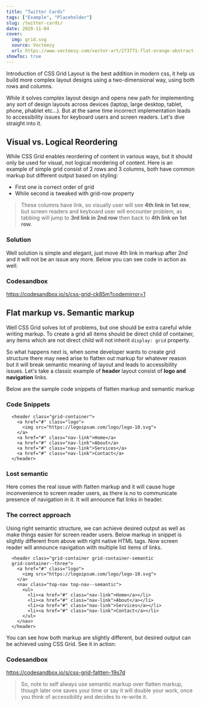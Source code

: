 ```yaml
---
title: "Twitter Cards"
tags: ["Example", "Placeholder"]
slug: /twitter-cards/
date: 2020-11-04
cover:
  img: grid.svg
  source: Vecteezy
  url: https://www.vecteezy.com/vector-art/273771-flat-orange-abstract-vector-background
showToc: true
---
```


Introduction of CSS Grid Layout is the best addition in modern css, it help us build more complex layout designs using a two-dimensional way, using both rows and columns.

While it solves complex layout design and opens new path for implementing any sort of design layouts across devices (laptop, large desktop, tablet, phone, phablet etc...). But at the same time incorrect implementation leads to accessibility issues for keyboard users and screen readers. Let's dive straight into it.

## Visual vs. Logical Reordering

While CSS Grid enables reordering of content in various ways, but it should only be used for visual, not logical reordering of content. Here is an example of simple grid consist of 2 rows and 3 columns, both have common markup but different output based on styling:

* First one is correct order of grid
* While second is tweaked with grid-row property

> These columns have link, so visually user will see **4th link in 1st row**, but screen readers and keyboard user will encounter problem, as tabbing will jump to **3rd link in 2nd row** then back to **4th link on 1st row**.

### Solution

Well solution is simple and elegant, just move 4th link in markup after 2nd and it will not be an issue any more. Below you can see code in action as well:

### Codesandbox

https://codesandbox.io/s/css-grid-ck85m?codemirror=1

## Flat markup vs. Semantic markup

Well CSS Grid solves lot of problems, but one should be extra careful while writing markup. To create a grid all items should be direct child of container, any items which are not direct child will not inherit `display: grid` property.

So what happens next is, when some developer wants to create grid structure there may need arise to flatten out markup for whatever reason but it will break semantic meaning of layout and leads to accessibility issues. Let's take a classic example of **header** layout consist of **logo and navigation** links.

Below are the sample code snippets of flatten markup and semantic markup

### Code Snippets

``` HTML:title=Flatten-Markup
  <header class="grid-container">
    <a href="#" class="logo">
      <img src="https://logoipsum.com/logo/logo-10.svg">
    </a>
    <a href="#" class="nav-link">Home</a>
    <a href="#" class="nav-link">About</a>
    <a href="#" class="nav-link">Services</a>
    <a href="#" class="nav-link">Contact</a>
  </header>
```

### Lost semantic

Here comes the real issue with flatten markup and it will cause huge inconvenience to screen reader users, as there is no to communicate presence of navigation in it. It will announce flat links in header.

### The correct approach

Using right semantic structure, we can achieve desired output as well as make things easier for screen reader users. Below markup in snippet is slightly different from above with right native HTML tags. Now screen reader will announce navigation with multiple list items of links.


``` HTML:title=Semantic-Markup
  <header class="grid-container grid-container-semantic
  grid-container--three">
    <a href="#" class="logo">
      <img src="https://logoipsum.com/logo/logo-10.svg">
    </a>
    <nav class="top-nav top-nav--semantic">
      <ul>
        <li><a href="#" class="nav-link">Home</a></li>
        <li><a href="#" class="nav-link">About</a></li>
        <li><a href="#" class="nav-link">Services</a></li>
        <li><a href="#" class="nav-link">Contact</a></li>
      </ul>
    </nav>
  </header>
```

You can see how both markup are slightly different, but desired output can be achieved using CSS Grid. See it in action:

### Codesandbox

https://codesandbox.io/s/css-grid-faltten-19s7d

> So, note to self always use semantic markup over flatten markup, though later one saves your time or say it will double your work, once you think of accessibility and decides to re-write it.
